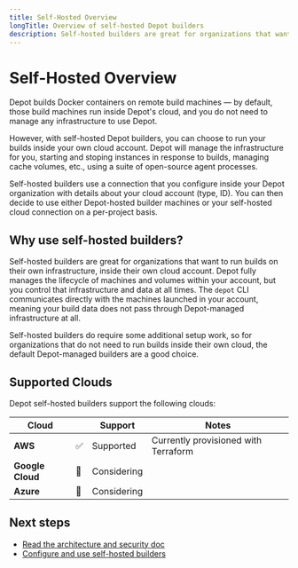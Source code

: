 ```yaml
---
title: Self-Hosted Overview
longTitle: Overview of self-hosted Depot builders
description: Self-hosted builders are great for organizations that want to run builds on their own infrastructure, inside of their own cloud.
---
```


# Self-Hosted Overview

Depot builds Docker containers on remote build machines — by default, those build machines run inside Depot's cloud, and you do not need to manage any infrastructure to use Depot.

However, with self-hosted Depot builders, you can choose to run your builds inside your own cloud account. Depot will manage the infrastructure for you, starting and stoping instances in response to builds, managing cache volumes, etc., using a suite of open-source agent processes.

Self-hosted builders use a connection that you configure inside your Depot organization with details about your cloud account (type, ID). You can then decide to use either Depot-hosted builder machines or your self-hosted cloud connection on a per-project basis.

## Why use self-hosted builders?

Self-hosted builders are great for organizations that want to run builds on their own infrastructure, inside their own cloud account. Depot fully manages the lifecycle of machines and volumes within your account, but you control that infrastructure and data at all times. The `depot` CLI communicates directly with the machines launched in your account, meaning your build data does not pass through Depot-managed infrastructure at all.

Self-hosted builders do require some additional setup work, so for organizations that do not need to run builds inside their own cloud, the default Depot-managed builders are a good choice.

## Supported Clouds

Depot self-hosted builders support the following clouds:

| Cloud            |     | Support     | Notes                                |
| ---------------- | --- | ----------- | ------------------------------------ |
| **AWS**          | ✅  | Supported   | Currently provisioned with Terraform |
| **Google Cloud** | 🤔  | Considering |
| **Azure**        | 🤔  | Considering |

## Next steps

- [Read the architecture and security doc](/docs/self-hosted/architecture)
- [Configure and use self-hosted builders](/docs/self-hosted/setup-and-usage)
